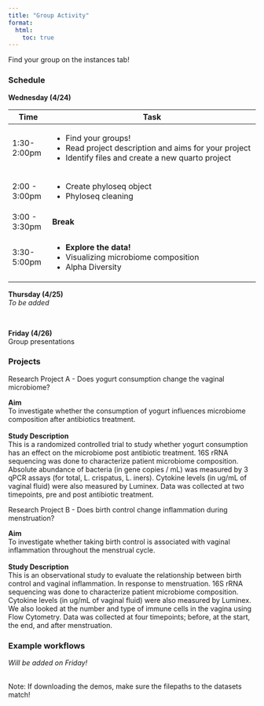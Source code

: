```yaml
---
title: "Group Activity"
format:
  html:
    toc: true
---
```


Find your group on the instances tab!

### Schedule
**Wednesday (4/24)**

+----------------+-----------------------------------------------------------------------------------+
| Time           | Task                                                                              |
+================+===================================================================================+
| 1:30-2:00pm    |- Find your groups!                                                                |
|                |- Read project description and aims for your project                               |
|                |- Identify files and create a new quarto project                                   |
+----------------+-----------------------------------------------------------------------------------+
| 2:00 - 3:00pm  |- Create phyloseq object                                                           |
|                |- Phyloseq cleaning                                                                |
+----------------+-----------------------------------------------------------------------------------+
| 3:00 - 3:30pm  | **Break**                                                                         |
+----------------+-----------------------------------------------------------------------------------+
| 3:30- 5:00pm   |- **Explore the data!**                                                            |
|                |- Visualizing microbiome composition                                               |
|                |- Alpha Diversity                                                                  |
+----------------+-----------------------------------------------------------------------------------+

**Thursday (4/25)** \
*To be added*

\

**Friday (4/26)** \
Group presentations





<!-- :::{.callout-Group_A}

<b>Study Description</b>  

::: -->

### Projects

<!-- :::{.callout-note title="Research Project A - Does yogurt consumption change the vaginal microbiome?" appearance="simple"}
\
**Aim**\
To investigate whether the consumption of yogurt influences microbiome composition after antibiotics treatment.\
\
**Study Description** \
This is a randomized controlled trial to study whether yogurt consumption has an effect on the microbiome post antibiotic treatment. Absolute abundance of bacteria (in gene copies / mL) was measured by 3 qPCR assays (for total, L. crispatus, L. iners). Cytokine levels (in ug/mL of vaginal fluid) were also measured by Luminex. We also looked at the number and type of immune cells in the vagina using Flow Cytometry. Data was collected at two timepoints, pre and post antibiotic treatment. (add 16s)
\
 
::: -->

:::{.block}
::::{.block-header} 
Research Project A - Does yogurt consumption change the vaginal microbiome?
::::
::::{.block-container id="group_a"}
**Aim**\
To investigate whether the consumption of yogurt influences microbiome composition after antibiotics treatment.\
\
**Study Description** \
This is a randomized controlled trial to study whether yogurt consumption has an effect on the microbiome post antibiotic treatment. 16S rRNA sequencing was done to characterize patient microbiome composition. Absolute abundance of bacteria (in gene copies / mL) was measured by 3 qPCR assays (for total, L. crispatus, L. iners). Cytokine levels (in ug/mL of vaginal fluid) were also measured by Luminex. Data was collected at two timepoints, pre and post antibiotic treatment.
\
::::
:::
<script> 
  // Add click event listener to the block header
  document.getElementById("group_a").addEventListener("click", function() {
    window.location.href = "group_activity_1_yogurt_starter.html";
  });
</script>




:::{.block}
::::{.block-header}
Research Project B - Does birth control change inflammation during menstruation?
::::
::::{.block-container id="group_b"}
**Aim**\
To investigate whether taking birth control is associated with vaginal inflammation throughout the menstrual cycle.\
\
**Study Description** \
This is an observational study to evaluate the relationship between birth control and vaginal inflammation. In response to menstruation. 16S rRNA sequencing was done to characterize patient microbiome composition. Cytokine levels (in ug/mL of vaginal fluid) were also measured by Luminex. We also looked at the number and type of immune cells in the vagina using Flow Cytometry. Data was collected at four timepoints; before, at the start, the end, and after menstruation.
\
::::
:::
<script> 
  // Add click event listener to the block header
  document.getElementById("group_b").addEventListener("click", function() {
    window.location.href = "group_activity_1_birthcontrol_starter.html";
  });
</script>





<!-- 
**Thursday (4/25)**

+----------------+-------------------------------------------------------------------------------------+
| Time           | Task                                                                                |
+================+=====================================================================================+
| 1:30 - 2:00pm  |- Ordination and Correlations                                                        |
+----------------+-------------------------------------------------------------------------------------+
| 2:00 - 3:00pm  |- Differential Abundance                                                             |
+----------------+-------------------------------------------------------------------------------------+
|3:00 - 3:30pm   | **Break**                                                                           |
+----------------+-------------------------------------------------------------------------------------+
|3:30 - 5:00pm   |- Integrating Shotgun Metagenomics                                                   |
+----------------+-------------------------------------------------------------------------------------+ -->

### Example workflows
<!-- [Johnathan's test demo](johnathan_demo_final.qmd) -->
*Will be added on Friday!* \

\
Note: If downloading the demos, make sure the filepaths to the datasets match!
